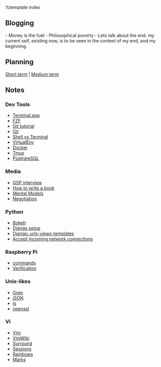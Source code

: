 %template index

== Blogging ==
- Money is the fuel
- Philosophical poverty
- Lets talk about the end. my current self, existing now, is to be seen in the context of my end, and my beginning.

== Planning ==
[[Short term]] |  [[Todo|Medium term]]

== Notes ==
<div class="items">

<div class="item">
<div class="item__heading">
=== Dev Tools ===
</div>
* [[Terminal.app]]
* [[FZF]]
* [[Git tutorial]]
* [[Git]]
* [[Shell vs Terminal]]
* [[VirtualEnv]]
* [[Docker]]
* [[Tmux]]
* [[PostrgreSQL]]
</div>

<div class="item">
<div class="item__heading">
=== Media ===
</div>
* [[GSP interview]]
* [[How to write a book]]
* [[Mental Models]]
* [[Negotiation]]
</div>

<div class="item">
<div class="item__heading">
=== Python ===
</div>
* [[Bokeh]]
* [[Django setup]] 
* [[Django: urls-views-templates]]
* [[Accept incoming network connections]]
</div>

<div class="item">
<div class="item__heading">
=== Raspberry Pi ===
</div>
* [[commands]]
* [[Verification]]

</div>

<div class="item">
<div class="item__heading">
=== Unix-likes ===
</div>
* [[Grep]]
* [[jSON]]
* [[ls]]
* [[openssl]]
</div>

<div class="item">
<div class="item__heading">
=== Vi ===
</div>
* [[Vim]]
* [[VimWiki]] 
* [[Surround]]
* [[Sessions]]
* [[Rainbows]]
* [[Marks]]

</div>

</div>

